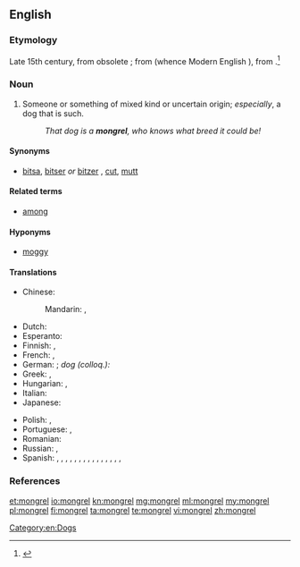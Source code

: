 ==English==

===Etymology===
Late 15th century, from obsolete {{term|mong||mixture|lang=en}}{{suffix||rel|t2=(pejorative)}}; from {{etyl|ang|en}} {{term|gemong||mingling|lang=ang}} (whence Modern English {{term|among|lang=en}}), from {{etyl|gem-pro|en}} {{term/t|gem-pro|*mang-||mix}}.<ref>{{R:Online Etymology Dictionary}}</ref>

===Noun===
{{en-noun}}

# Someone or something of mixed kind or uncertain origin; ''especially'', a dog that is such.
#: ''That dog is a '''mongrel''', who knows what breed it could be!''

====Synonyms====
* {{sense|someone of mixed kind}} [[bitsa]], [[bitser]] ''or'' [[bitzer]] {{qualifier|UK|Australia}}, [[cut]], [[mutt]]

====Related terms====
* [[among]]

====Hyponyms====
* [[moggy]] {{qualifier|of a cat}}

====Translations====
{{trans-top|someone of mixed kind}}
* Chinese:
*: Mandarin: {{t|cmn|雜種|sc=Hani}}, {{t|cmn|杂种|tr=zázhǒng|sc=Hani}}
* Dutch: {{t+|nl|bastaard|m}}
* Esperanto: {{t-|eo|senrasa}}
* Finnish: {{t+|fi|rakki}}, {{t+|fi|piski}}
* French: {{t+|fr|bâtard|m}}, {{t+|fr|corniaud|m}}
* German: {{t+|de|Mischling|m}}; ''dog (colloq.):'' {{t-|de|Promenadenmischung|f}}
* Greek: {{t-|el|μιξογενής|m|f|tr=mixoyenís|sc=Grek}}, {{t+|el|μιγάς|m|sc=Grek}}
* Hungarian: {{t|hu|keverék}}, {{t|hu|korcs}}
* Italian: {{t+|it|bastardo|m}}
* Japanese: {{t-|ja|雑種|tr=ざっしゅ, zasshu|sc=Jpan}}
{{trans-mid}}
* Polish: {{t+|pl|kundel|m}}, {{t+|pl|mieszaniec|m}}
* Portuguese: {{t+|pt|vira-lata|m}}, {{qualifier|Portugal}} {{t+|pt|rafeiro|m}}
* Romanian: {{t-|ro|corcitură}}
* Russian: {{t+|ru|дворняга|f|tr=dvornjága|sc=Cyrl}}, {{t+|ru|дворняжка|f|tr=dvornjážka|sc=Cyrl}}
* Spanish: {{qualifier|mongrel dog}} {{t-|es|perro callejero|m}}, {{t-|es|perro mestizo|m}}, {{t-|es|cacri|m}} {{qualifier|Venezuela}}, {{t-|es|comecuandohay|m}} {{qualifier|Nicaragua - also written and pronounced 'comecuanduay'}}, {{t+|es|chucho|m}} {{qualifier|Spain}}, {{t+|es|chumino|m}} {{qualifier|Guatemala}}, {{t+|es|chusco|m}}{{qualifier|Peru}}, {{t-|es|gozque|m}}{{qualifier|Colombia}}, {{t-|es|mil leches|m}} {{qualifier|Spain}}, {{t-|es|perro aguacatero|m}} {{qualifier|El Salvador|Honduras}}, {{t-|es|perro criollo|m}} {{qualifier|Panama}}, {{t-|es|PP|m}} {{qualifier|Argentina - pronounced 'pe pe'}}, {{t+|es|quiltro|m}} {{qualifier|Bolivia|Chile}},  {{t-|es|sato|m}} {{qualifier|Cuba|Puerto Rico}}, {{t-|es|tinaquero|m}} {{qualifier|Panama}}, {{t+|es|zaguate|m}} {{qualifier|Costa Rica}}
{{trans-bottom}}

===References===
<references/>

[[Category:en:Dogs]]

[[et:mongrel]]
[[io:mongrel]]
[[kn:mongrel]]
[[mg:mongrel]]
[[ml:mongrel]]
[[my:mongrel]]
[[pl:mongrel]]
[[fi:mongrel]]
[[ta:mongrel]]
[[te:mongrel]]
[[vi:mongrel]]
[[zh:mongrel]]